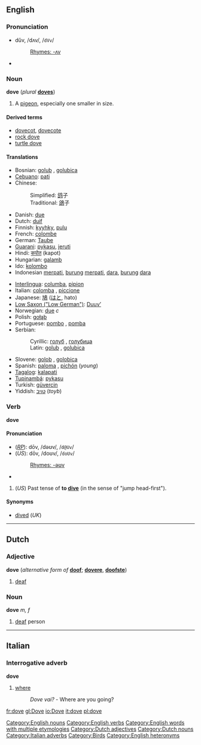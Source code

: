 {{See|Dove}}

==English==

===Pronunciation===
*dŭv, /dʌv/, /<tt>dVv</tt>/
*:[[Rhymes:English:-ʌv|Rhymes: -ʌv]]
*{{audio|en-us-dove-noun.ogg|Audio (US), noun}}

===Noun===
{{wikipedia}}
'''dove''' (''plural'' '''[[doves]]''')

#A [[pigeon]], especially one smaller in size.

====Derived terms====
*[[dovecot]], [[dovecote]]
*[[rock dove]]
*[[turtle dove]]

====Translations====
{{top}}
*Bosnian: [[golub#Bosnian|golub]] {{m}}, [[golubica#Bosnian|golubica]] {{f}}
*[[Cebuano]]: [[pati]]
*Chinese:
*:Simplified: [[鸽]]子
*:Traditional: [[鴿]]子
*Danish: [[due]] {{c}}
*Dutch: [[duif]] {{f}}
*Finnish: [[kyyhky]], [[pulu]]
*French: [[colombe]] {{f}}
*German: [[Taube]] {{f}}
*[[Guarani]]: [[pykasu]], [[jeruti]]
*Hindi: [[कपोत]] (kapot)
*Hungarian: [[galamb]]
*Ido: [[kolombo]]
*Indonesian [[merpati]], [[burung]] [[merpati]], [[dara]], [[burung]] [[dara]]
{{mid}}
*[[Interlingua]]: [[columba]], [[pipion]]
*Italian: [[colomba]] {{f}}, [[piccione]]
*Japanese: [[鳩]] ([[はと]], hato)
*[[Low Saxon ("Low German")]]: [[Duuv’]] {{m}}
*Norwegian: [[due]] ''c''
*Polish: [[gołąb]] {{m}}
*Portuguese: [[pombo]] {{m}}, [[pomba]] {{f}}
*Serbian:
*:Cyrillic: [[голуб#Serbian|голуб]] {{m}}, [[голубица#Serbian|голубица]] {{f}}
*:Latin: [[golub#Serbian|golub]] {{m}}, [[golubica#Serbian|golubica]] {{f}}
*Slovene: [[golob]] {{m}}, [[golobica]] {{f}}
*Spanish: [[paloma]] {{f}}, [[pichón]] {{m}} (''young'')
*[[Tagalog]]: [[kalapati]]
*[[Tupinambá]]: [[pykasu]]
*Turkish: [[güvercin]]
*Yiddish: [[טױב]] (''toyb'')
{{bottom}}

===Verb===
'''dove'''

====Pronunciation====
*(''[[RP]]''): dōv, /dəʊv/, /<tt>d@Uv</tt>/
*(''US''): dōv, /doʊv/, /<tt>doUv</tt>/
*:[[Rhymes:English:-əʊv|Rhymes: -əʊv]]
*{{audio|en-us-dove-verb.ogg|Audio (US), verb}}

#(''US'') Past tense of '''to [[dive]]''' (in the sense of "jump head-first").

====Synonyms====
*[[dive]]d (''UK'')

<!--These translations belong in the pages that translate the infinitive.
====Translations====
*Dutch: [[gedoken]]
*Finnish: [[sukelsi]]
*French: [[plongea]]
*Indonesian: [[terjun]]
*Italian: [[tuffò]]
*Japanese: [[潜った]] ([[もぐった]], mogutta) (?)
-->

[[Category:English nouns]]
[[Category:English verbs]]
[[Category:English words with multiple etymologies]]

----
==Dutch==
===Adjective===
'''dove''' (''alternative form of'' '''[[doof]]'''; {{compar}} '''[[dovere]]''', {{superl}} '''[[doofste]]''')

#[[deaf]]

===Noun===
'''dove''' ''m, f''

#[[deaf]] person

[[Category:Dutch adjectives]]
[[Category:Dutch nouns]]
----
==Italian==
===Interrogative adverb===
'''dove'''

# [[where]]
#:''Dove vai?'' - Where are you going?
[[Category:Italian adverbs]]

[[Category:Birds]]
[[Category:English heteronyms]]

[[fr:dove]]
[[gl:Dove]]
[[io:Dove]]
[[it:dove]]
[[pl:dove]]